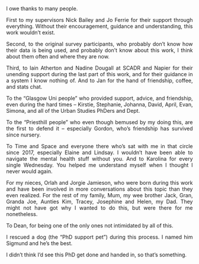 <style>
body {
text-align: justify}
</style>


I owe thanks to many people. 

First to my supervisors Nick Bailey and Jo Ferrie for their support through everything. Without their encouragement, guidance and understanding, this work wouldn’t exist.

Second, to the original survey participants, who probably don’t know how their data is being used, and probably don’t know about this work, I think about them often and where they are now. 

Third, to Iain Atherton and Nadine Dougall at SCADR and Napier for their unending support during the last part of this work, and for their guidance in a system I know nothing of. And to Jan for the hand of friendship, coffee, and stats chat. 

To the “Glasgow Uni people” who provided support, advice, and friendship, even during the hard times – Kirstie, Stephanie, Johanna, David, April, Evan, Simona, and all of the Urban Studies PhDers and Dept. 

To the “Priesthill people” who even though bemused by my doing this, are the first to defend it – especially Gordon, who’s friendship has survived since nursery. 

To Time and Space and everyone there who’s sat with me in that circle since 2017, especially Elaine and Lindsay.  I wouldn’t have been able to navigate the mental health stuff without you. And to Karolina for every single Wednesday. You helped me understand myself when I thought I never would again.

For my nieces, Orlah and Jorgie Jamieson, who were born during this work and have been involved in more conversations about this topic than they even realized. For the rest of my family, Mum, my wee brother Jack, Gran, Granda Joe, Aunties Kim, Tracey, Josephine and Helen, my Dad. They might not have got why I wanted to do this, but were there for me nonetheless. 

To Dean, for being one of the only ones not intimidated by all of this. 

I rescued a dog (the "PhD support pet") during this process. I named him Sigmund and he’s the best. 

I didn’t think I’d see this PhD get done and handed in, so that’s something. 
